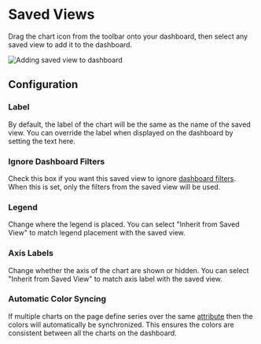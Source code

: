# Saved Views

Drag the chart icon from the toolbar onto your dashboard, then select any saved
view to add it to the dashboard.

![Adding saved view to dashboard](/dashboards/add-saved-view.gif)

## Configuration

### Label

By default, the label of the chart will be the same as the name of the saved view.
You can override the label when displayed on the dashboard by setting the text here.

### Ignore Dashboard Filters

Check this box if you want this saved view to ignore
[dashboard filters](/dashboards/filters). When this is set, only the filters from the
saved view will be used.

### Legend

Change where the legend is placed. You can select "Inherit from Saved View" to match
legend placement with the saved view.

### Axis Labels

Change whether the axis of the chart are shown or hidden. You can select
"Inherit from Saved View" to match axis label with the saved view.

### Automatic Color Syncing

If multiple charts on the page define series over the same
[attribute](/data-modeling/Data-Models-Overview)
then the colors will automatically be synchronized. This ensures the colors are
consistent between all the charts on the dashboard.
